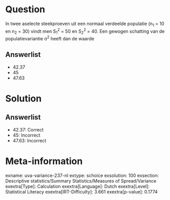 Question
========

In twee aselecte steekproeven uit een normaal verdeelde populatie (n~1~
= 10 en n~2~ = 30) vindt men S~1~^2^ = 50 en S~2~^2^ = 40. Een gewogen
schatting van de populatievariantie σ^2^ heeft dan de waarde

Answerlist
----------

* 42.37
* 45
* 47.63

Solution
========

Answerlist
----------

* 42.37: Correct
* 45: Incorrect
* 47.63: Incorrect

Meta-information
================
exname: uva-variance-237-nl
extype: schoice
exsolution: 100
exsection: Descriptive statistics/Summary Statistics/Measures of Spread/Variance
exextra[Type]: Calculation
exextra[Language]: Dutch
exextra[Level]: Statistical Literacy
exextra[IRT-Difficulty]: 3.661
exextra[p-value]: 0.1774
